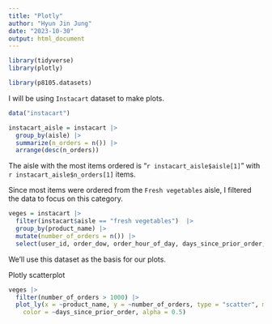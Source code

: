 ```yaml
---
title: "Plotly"
author: "Hyun Jin Jung"
date: "2023-10-30"
output: html_document
---
```


```r
library(tidyverse)
library(plotly)

library(p8105.datasets)
```

I will be using `Instacart` dataset to make plots.
```r
data("instacart")

instacart_aisle = instacart |>
  group_by(aisle) |>
  summarize(n_orders = n()) |>
  arrange(desc(n_orders))
```
The aisle with the most items ordered is "`r instacart_aisle$aisle[1]`" with `r instacart_aisle$n_orders[1]` items.

Since most items were ordered from the `Fresh vegetables` aisle, I filtered the data to focus on this category.
```r
veges = instacart |>
  filter(instacart$aisle == "fresh vegetables")  |>
  group_by(product_name) |>
  mutate(number_of_orders = n()) |>
  select(user_id, order_dow, order_hour_of_day, days_since_prior_order, product_name, number_of_orders)
```
We’ll use this dataset as the basis for our plots.

Plotly scatterplot
```r
veges |>
  filter(number_of_orders > 1000) |>
  plot_ly(x = ~product_name, y = ~number_of_orders, type = "scatter", mode = "markers",
    color = ~days_since_prior_order, alpha = 0.5)
```

